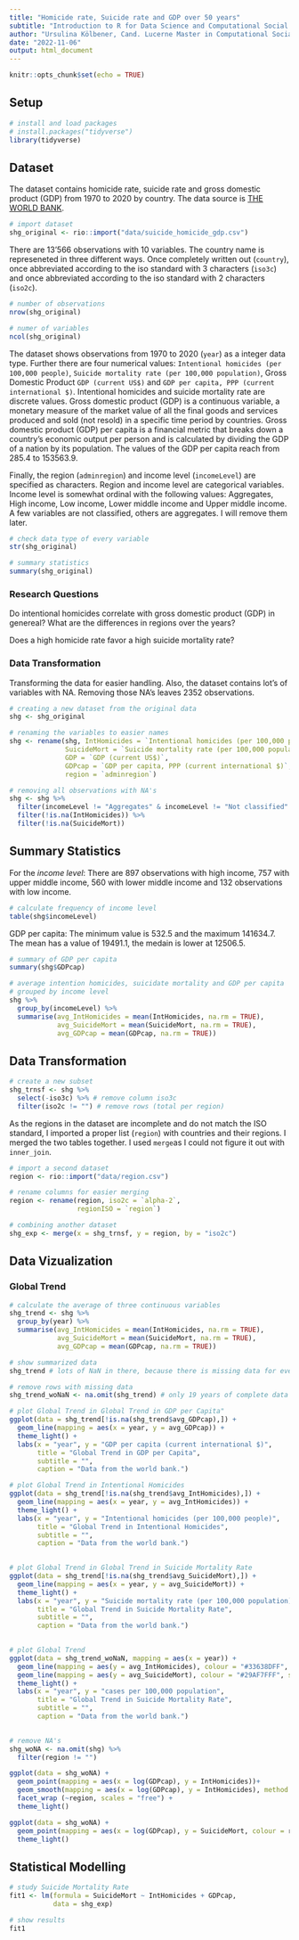 ```yaml
---
title: "Homicide rate, Suicide rate and GDP over 50 years"
subtitle: "Introduction to R for Data Science and Computational Social Sciences"
author: "Ursulina Kölbener, Cand. Lucerne Master in Computational Social Sciences"
date: "2022-11-06"
output: html_document
---
```


```r
knitr::opts_chunk$set(echo = TRUE)
```

## Setup
```r
# install and load packages
# install.packages("tidyverse")
library(tidyverse)
```


## Dataset

The dataset contains homicide rate, suicide rate and gross domestic product (GDP) from 1970 to 2020 by country. The data source is [THE WORLD BANK](https://data.worldbank.org/).

```r
# import dataset
shg_original <- rio::import("data/suicide_homicide_gdp.csv")
```

There are 13'566 observations with 10 variables. The country name is represeneted in three different ways. Once completely written out (`country`), once abbreviated according to the iso standard with 3 characters (`iso3c`) and once abbreviated according to the iso standard with 2 characters (`iso2c`).

```r
# number of observations
nrow(shg_original)

# numer of variables
ncol(shg_original)

```

The dataset shows observations from 1970 to 2020 (`year`) as a integer data type. Further there are four numerical values: `Intentional homicides (per 100,000 people)`, `Suicide mortality rate (per 100,000 population)`, Gross Domestic Product `GDP (current US$)` and `GDP per capita, PPP (current international $)`. Intentional homicides and suicide mortality rate are discrete values. Gross domestic product (GDP) is a continuous variable, a monetary measure of the market value of all the final goods and services produced and sold (not resold) in a specific time period by countries. Gross domestic product (GDP) per capita is a financial metric that breaks down a country's economic output per person and is calculated by dividing the GDP of a nation by its population. The values of the GDP per capita reach from 285.4 to 153563.9.

Finally, the region (`adminregion`) and income level (`incomeLevel`) are specified as characters. Region and income level are categorical variables. Income level is somewhat ordinal with the following values: Aggregates, High income, Low income, Lower middle income	and Upper middle income. A few variables are not classified, others are aggregates. I will remove them later.

```r
# check data type of every variable
str(shg_original)

# summary statistics
summary(shg_original)

```

### Research Questions

Do intentional homicides correlate with gross domestic product (GDP) in genereal? What are the differences in regions over the years?

Does a high homicide rate favor a high suicide mortality rate?


### Data Transformation

Transforming the data for easier handling. Also, the dataset contains lot's of variables with NA. Removing those NA's leaves 2352 observations.
```r
# creating a new dataset from the original data
shg <- shg_original

# renaming the variables to easier names
shg <- rename(shg, IntHomicides = `Intentional homicides (per 100,000 people)`,
              SuicideMort = `Suicide mortality rate (per 100,000 population)`,
              GDP = `GDP (current US$)`,
              GDPcap = `GDP per capita, PPP (current international $)`,
              region = `adminregion`)

# removing all observations with NA's
shg <- shg %>% 
  filter(incomeLevel != "Aggregates" & incomeLevel != "Not classified" ) %>% 
  filter(!is.na(IntHomicides)) %>% 
  filter(!is.na(SuicideMort))

```


## Summary Statistics

For the *income level*: There are 897 observations with high income, 757 with upper middle income, 560 with lower middle income and 132 observations with low income.

```r
# calculate frequency of income level
table(shg$incomeLevel)
```

GDP per capita: The minimum value is 532.5 and the maximum 141634.7. The mean has a value of 19491.1, the medain is lower at 12506.5.
```r
# summary of GDP per capita
summary(shg$GDPcap)
```


```r
# average intention homicides, suicidate mortality and GDP per capita
# grouped by income level
shg %>% 
  group_by(incomeLevel) %>% 
  summarise(avg_IntHomicides = mean(IntHomicides, na.rm = TRUE),
            avg_SuicideMort = mean(SuicideMort, na.rm = TRUE),
            avg_GDPcap = mean(GDPcap, na.rm = TRUE))
```

## Data Transformation
```r
# create a new subset
shg_trnsf <- shg %>% 
  select(-iso3c) %>% # remove column iso3c
  filter(iso2c != "") # remove rows (total per region)

```


As the regions in the dataset are incomplete and do not match the ISO standard, I imported a proper list (`region`) with countries and their regions. I merged the two tables together. I used `merge`as I could not figure it out with `inner_join`.
```r
# import a second dataset
region <- rio::import("data/region.csv")

# rename columns for easier merging
region <- rename(region, iso2c = `alpha-2`,
                 regionISO = `region`)

# combining another dataset
shg_exp <- merge(x = shg_trnsf, y = region, by = "iso2c")

```


## Data Vizualization
### Global Trend

```r
# calculate the average of three continuous variables
shg_trend <- shg %>% 
  group_by(year) %>% 
  summarise(avg_IntHomicides = mean(IntHomicides, na.rm = TRUE),
            avg_SuicideMort = mean(SuicideMort, na.rm = TRUE),
            avg_GDPcap = mean(GDPcap, na.rm = TRUE))

# show summarized data
shg_trend # lots of NaN in there, because there is missing data for every country in a year

# remove rows with missing data
shg_trend_woNaN <- na.omit(shg_trend) # only 19 years of complete data left

```

```r
# plot Global Trend in Global Trend in GDP per Capita" 
ggplot(data = shg_trend[!is.na(shg_trend$avg_GDPcap),]) +
  geom_line(mapping = aes(x = year, y = avg_GDPcap)) +
  theme_light() +
  labs(x = "year", y = "GDP per capita (current international $)", 
       title = "Global Trend in GDP per Capita",
       subtitle = "",
       caption = "Data from the world bank.")
```

```r
# plot Global Trend in Intentional Homicides 
ggplot(data = shg_trend[!is.na(shg_trend$avg_IntHomicides),]) +
  geom_line(mapping = aes(x = year, y = avg_IntHomicides)) +
  theme_light() +
  labs(x = "year", y = "Intentional homicides (per 100,000 people)", 
       title = "Global Trend in Intentional Homicides",
       subtitle = "",
       caption = "Data from the world bank.")
  
```

```r
# plot Global Trend in Global Trend in Suicide Mortality Rate 
ggplot(data = shg_trend[!is.na(shg_trend$avg_SuicideMort),]) +
  geom_line(mapping = aes(x = year, y = avg_SuicideMort)) +
  theme_light() +
  labs(x = "year", y = "Suicide mortality rate (per 100,000 population)", 
       title = "Global Trend in Suicide Mortality Rate",
       subtitle = "",
       caption = "Data from the world bank.")
  
```

```r
# plot Global Trend 
ggplot(data = shg_trend_woNaN, mapping = aes(x = year)) +
  geom_line(mapping = aes(y = avg_IntHomicides), colour = "#33638DFF", size = 1.2) +
  geom_line(mapping = aes(y = avg_SuicideMort), colour = "#29AF7FFF", size = 1.2) +
  theme_light() +
  labs(x = "year", y = "cases per 100,000 population", 
       title = "Global Trend in Suicide Mortality Rate",
       subtitle = "",
       caption = "Data from the world bank.")
  
```

```r
# remove NA's
shg_woNA <- na.omit(shg) %>% 
  filter(region != "")

ggplot(data = shg_woNA) +
  geom_point(mapping = aes(x = log(GDPcap), y = IntHomicides))+
  geom_smooth(mapping = aes(x = log(GDPcap), y = IntHomicides), method = "lm")+
  facet_wrap (~region, scales = "free") +
  theme_light()

```

```r
ggplot(data = shg_woNA) +
  geom_point(mapping = aes(x = log(GDPcap), y = SuicideMort, colour = region))+
  theme_light()

```
## Statistical Modelling
```r
# study Suicide Mortality Rate
fit1 <- lm(formula = SuicideMort ~ IntHomicides + GDPcap, 
           data = shg_exp)

# show results
fit1
```



